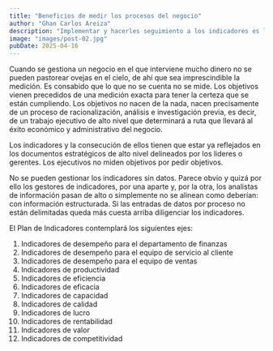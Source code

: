 ```yaml
---
title: "Beneficios de medir los procesos del negocio"
author: "Ghan Carlos Areiza"
description: "Implementar y hacerles seguimiento a los indicadores es la forma más eficiente de hacer inteligencia de negocio."
image: "images/post-02.jpg"
pubDate: 2025-04-16
---
```


Cuando se gestiona un negocio en el que interviene mucho dinero no se pueden pastorear ovejas en el cielo, de ahí que sea imprescindible la medición. Es consabido que lo que no se cuenta no se mide. Los objetivos vienen precedidos de una medición exacta para tener la certeza que se están cumpliendo. Los objetivos no nacen de la nada, nacen precisamente de un proceso de racionalización, análisis e investigación previa, es decir, de un trabajo ejecutivo de alto nivel que determinará a ruta que llevará al éxito económico y administrativo del negocio. 
<br />

Los indicadores y la consecución de ellos tienen que estar ya reflejados en los documentos estratégicos de alto nivel delineados por los lideres o gerentes. Los ejecutivos no miden objetivos por pedir objetivos.
<br />

No se pueden gestionar los indicadores sin datos. Parece obvio y quizá por ello los gestores de indicadores, por una aparte y, por la otra, los analistas de información pasan de alto o simplemente no se alinean como deberían: con información estructurada. Si las entradas de datos por proceso no están delimitadas queda más cuesta arriba diligenciar los indicadores. 
<br />

El Plan de Indicadores contemplará los siguientes ejes:
<br />

1. Indicadores de desempeño para el departamento de finanzas
2. Indicadores de desempeño para el equipo de servicio al cliente
3. Indicadores de desempeño para el equipo de ventas
4. Indicadores de productividad
5. Indicadores de eficiencia
6. Indicadores de eficacia
7. Indicadores de capacidad
8. Indicadores de calidad
9. Indicadores de lucro
10. Indicadores de rentabilidad
11. Indicadores de valor
12. Indicadores de competitividad